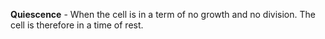 '''Quiescence''' - When the cell is in a term of no growth and no division. The cell is therefore in a time of rest.